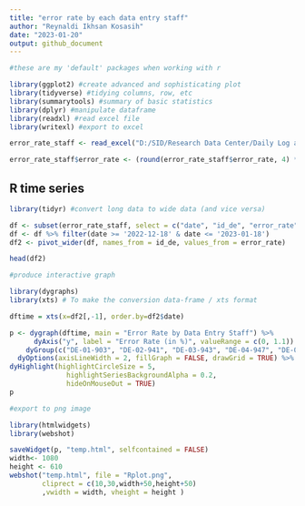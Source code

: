 ```yaml
---
title: "error rate by each data entry staff"
author: "Reynaldi Ikhsan Kosasih"
date: "2023-01-20"
output: github_document
---
```

```r

#these are my 'default' packages when working with r

library(ggplot2) #create advanced and sophisticating plot
library(tidyverse) #tidying columns, row, etc
library(summarytools) #summary of basic statistics
library(dplyr) #manipulate dataframe
library(readxl) #read excel file
library(writexl) #export to excel

error_rate_staff <- read_excel("D:/SID/Research Data Center/Daily Log and Performance Report - SID's Research Data Center.xlsx", sheet = "Staff Daily Performance", col_types = c("date", "text", "text", "numeric", "numeric", "numeric", "numeric", "text"))

error_rate_staff$error_rate <- (round(error_rate_staff$error_rate, 4) * 100) #convert error rate to a round number with two decimals for better readability
```
## R time series

```r
library(tidyr) #convert long data to wide data (and vice versa)

df <- subset(error_rate_staff, select = c("date", "id_de", "error_rate"))
df <- df %>% filter(date >= '2022-12-18' & date <= '2023-01-18')
df2 <- pivot_wider(df, names_from = id_de, values_from = error_rate)

head(df2)
```
```r
#produce interactive graph

library(dygraphs)
library(xts) # To make the conversion data-frame / xts format

dftime = xts(x=df2[,-1], order.by=df2$date)

p <- dygraph(dftime, main = "Error Rate by Data Entry Staff") %>%
      dyAxis("y", label = "Error Rate (in %)", valueRange = c(0, 1.1)) %>%
    dyGroup(c("DE-01-903", "DE-02-941", "DE-03-943", "DE-04-947", "DE-05-948", "DE-06-960", "DE-07-963"), drawPoints = TRUE, color = c("blue", "green", "#6A3D9A", "#E31A1C", "darkturquoise", "#FF7F00", "brown")) %>%
  dyOptions(axisLineWidth = 2, fillGraph = FALSE, drawGrid = TRUE) %>%
dyHighlight(highlightCircleSize = 5, 
              highlightSeriesBackgroundAlpha = 0.2,
              hideOnMouseOut = TRUE)
p

#export to png image

library(htmlwidgets)
library(webshot)

saveWidget(p, "temp.html", selfcontained = FALSE)
width<- 1080
height <- 610
webshot("temp.html", file = "Rplot.png",
        cliprect = c(10,30,width+50,height+50)
        ,vwidth = width, vheight = height )
```